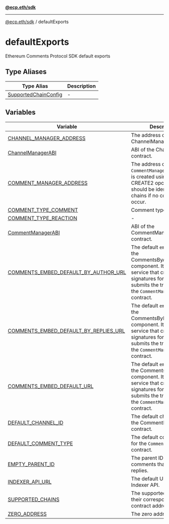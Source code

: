 [**@ecp.eth/sdk**](../index.mdx)

***

[@ecp.eth/sdk](/sdk-reference/index.mdx) / defaultExports

# defaultExports

Ethereum Comments Protocol SDK default exports

## Type Aliases

| Type Alias | Description |
| ------ | ------ |
| [SupportedChainConfig](/sdk-reference/defaultExports/type-aliases/SupportedChainConfig.mdx) | - |

## Variables

| Variable | Description |
| ------ | ------ |
| [CHANNEL\_MANAGER\_ADDRESS](/sdk-reference/defaultExports/variables/CHANNEL_MANAGER_ADDRESS.mdx) | The address of the ChannelManager contract. |
| [ChannelManagerABI](/sdk-reference/defaultExports/variables/ChannelManagerABI.mdx) | ABI of the ChannelManager contract. |
| [COMMENT\_MANAGER\_ADDRESS](/sdk-reference/defaultExports/variables/COMMENT_MANAGER_ADDRESS.mdx) | The address of the `CommentManager` contract. It is created using the CREATE2 opcode so should be identical across chains if no collisions occur. |
| [COMMENT\_TYPE\_COMMENT](/sdk-reference/defaultExports/variables/COMMENT_TYPE_COMMENT.mdx) | Comment type constants |
| [COMMENT\_TYPE\_REACTION](/sdk-reference/defaultExports/variables/COMMENT_TYPE_REACTION.mdx) | - |
| [CommentManagerABI](/sdk-reference/defaultExports/variables/CommentManagerABI.mdx) | ABI of the CommentManager contract. |
| [COMMENTS\_EMBED\_DEFAULT\_BY\_AUTHOR\_URL](/sdk-reference/defaultExports/variables/COMMENTS_EMBED_DEFAULT_BY_AUTHOR_URL.mdx) | The default `embedUri` for the CommentsByAuthorEmbed component. It runs a service that creates app signatures for requests and submits the transaction to the `CommentManager` contract. |
| [COMMENTS\_EMBED\_DEFAULT\_BY\_REPLIES\_URL](/sdk-reference/defaultExports/variables/COMMENTS_EMBED_DEFAULT_BY_REPLIES_URL.mdx) | The default `embedUri` for the CommentsByRepliesEmbed component. It runs a service that creates app signatures for requests and submits the transaction to the `CommentManager` contract. |
| [COMMENTS\_EMBED\_DEFAULT\_URL](/sdk-reference/defaultExports/variables/COMMENTS_EMBED_DEFAULT_URL.mdx) | The default `embedUri` for the CommentsEmbed component. It runs a service that creates app signatures for requests and submits the transaction to the `CommentManager` contract. |
| [DEFAULT\_CHANNEL\_ID](/sdk-reference/defaultExports/variables/DEFAULT_CHANNEL_ID.mdx) | The default channel ID for the CommentManager contract. |
| [DEFAULT\_COMMENT\_TYPE](/sdk-reference/defaultExports/variables/DEFAULT_COMMENT_TYPE.mdx) | The default comment type for the `CommentManager` contract. |
| [EMPTY\_PARENT\_ID](/sdk-reference/defaultExports/variables/EMPTY_PARENT_ID.mdx) | The parent ID for comments that are not replies. |
| [INDEXER\_API\_URL](/sdk-reference/defaultExports/variables/INDEXER_API_URL.mdx) | The default URL for the Indexer API. |
| [SUPPORTED\_CHAINS](/sdk-reference/defaultExports/variables/SUPPORTED_CHAINS.mdx) | The supported chains and their corresponding contract addresses. |
| [ZERO\_ADDRESS](/sdk-reference/defaultExports/variables/ZERO_ADDRESS.mdx) | The zero address. |
